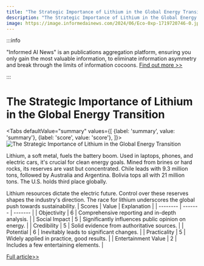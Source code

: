 ```yaml
---
title: "The Strategic Importance of Lithium in the Global Energy Transition"
description: "The Strategic Importance of Lithium in the Global Energy Transition"
image: https://image.informedainews.com/2024/06/Eco-0xp-1719720746-0.jpg
---
```



:::info

"Informed AI News" is an publications aggregation platform, ensuring you only gain the most valuable information, to eliminate information asymmetry and break through the limits of information cocoons.  [Find out more >>](/)

:::

# The Strategic Importance of Lithium in the Global Energy Transition


<Tabs
	defaultValue="summary"
	values={[
	{label: 'summary', value: 'summary'},
	{label: 'score', value: 'score'},
]}>
<TabItem value="summary">
<img
  src="https://image.informedainews.com/2024/06/Eco-0xp-1719720746-0.jpg"
  alt="The Strategic Importance of Lithium in the Global Energy Transition"
/>



Lithium, a soft metal, fuels the battery boom. Used in laptops, phones, and electric cars, it's crucial for clean energy goals. Mined from brines or hard rocks, its reserves are vast but concentrated. Chile leads with 9.3 million tons, followed by Australia and Argentina. Bolivia tops all with 21 million tons. The U.S. holds third place globally.

Lithium resources dictate the electric future. Control over these reserves shapes the industry's direction. The race for lithium underscores the global push towards sustainability.
</TabItem>
<TabItem value="score">
	| Scores     | Value   | Explanation |
	| -------- | ------- | ------- |
	| Objectivity  | 6    | Comprehensive reporting and in-depth analysis.    |
	| Social Impact | 5     | Significantly influences public opinion on energy.    |
	| Credibility    | 5    | Solid evidence from authoritative sources.    |
	| Potential    | 6    | Inevitably leads to significant changes.    |
	| Practicality    | 5    | Widely applied in practice, good results.    |
	| Entertainment Value    | 2    | Includes a few entertaining elements.    |
</TabItem>
</Tabs>

[Full article>>](https://sputniknews.com/20240629/not-by-gold-alone-why-lithium-is-so-valuable-and-who-controls-most-of-this-precious-metal-1119181266.html)
